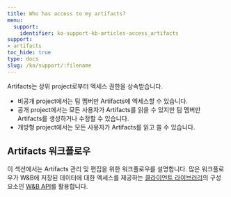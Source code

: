 ```yaml
---
title: Who has access to my artifacts?
menu:
  support:
    identifier: ko-support-kb-articles-access_artifacts
support:
- artifacts
toc_hide: true
type: docs
slug: /ko/support/:filename
---
```


Artifacts는 상위 project로부터 엑세스 권한을 상속받습니다.

* 비공개 project에서는 팀 멤버만 Artifacts에 엑세스할 수 있습니다.
* 공개 project에서는 모든 사용자가 Artifacts를 읽을 수 있지만 팀 멤버만 Artifacts를 생성하거나 수정할 수 있습니다.
* 개방형 project에서는 모든 사용자가 Artifacts를 읽고 쓸 수 있습니다.

## Artifacts 워크플로우

이 섹션에서는 Artifacts 관리 및 편집을 위한 워크플로우를 설명합니다. 많은 워크플로우가 W&B에 저장된 데이터에 대한 엑세스를 제공하는 [클라이언트 라이브러리](/ko/ref/python/)의 구성 요소인 [W&B API](/ko/guides/track/public-api-guide/)를 활용합니다.
